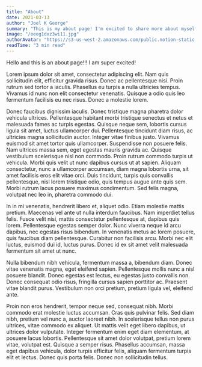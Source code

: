 ```yaml
---
title: "About"
date: 2021-03-13
author: "Joel K George"
summary: "This is my about page! I'm excited to share more about myself with you."
image: "/oeeg1dxz3wi11.jpg"
authorAvatar: "https://s3-us-west-2.amazonaws.com/public.notion-static.com/410df4f9-8c6d-4a2d-9d15-5c2a0545dac7/IMG_2909.png"
readTime: "3 min read"
---
```


Hello and this is an about page!!! I am super excited!


Lorem ipsum dolor sit amet, consectetur adipiscing elit. Nam quis sollicitudin elit, efficitur gravida risus. Donec ac pellentesque nisi. Proin rutrum sed tortor a iaculis. Phasellus eu turpis a nulla ultricies tempus. Vivamus id nunc non elit consectetur venenatis. Quisque a odio quis leo fermentum facilisis eu nec risus. Donec a molestie lorem.


Donec faucibus dignissim iaculis. Donec tristique magna pharetra dolor vehicula ultrices. Pellentesque habitant morbi tristique senectus et netus et malesuada fames ac turpis egestas. Quisque neque sem, lobortis cursus ligula sit amet, luctus ullamcorper dui. Pellentesque tincidunt diam risus, ac ultricies magna sollicitudin auctor. Integer vitae finibus justo. Vivamus euismod sit amet tortor quis ullamcorper. Suspendisse non posuere felis. Nam ultrices massa sem, eget egestas mauris gravida ac. Quisque vestibulum scelerisque nisl non commodo. Proin rutrum commodo turpis ut vehicula. Morbi quis velit ut nunc dapibus cursus ut at sapien. Aliquam consectetur, nunc a ullamcorper accumsan, diam magna lobortis urna, sit amet facilisis eros elit vitae orci. Duis tincidunt, turpis quis convallis pellentesque, nisl lorem tristique odio, quis tempus augue ante quis sem. Morbi rutrum lacus posuere maximus condimentum. Sed felis magna, volutpat nec leo in, pharetra commodo dui.


In in mi venenatis, hendrerit libero et, aliquet odio. Etiam molestie mattis pretium. Maecenas vel ante ut nulla interdum faucibus. Nam imperdiet tellus felis. Fusce velit nisi, mattis consectetur pellentesque at, dapibus quis lorem. Pellentesque egestas semper dolor. Nunc viverra neque id arcu dapibus, nec egestas risus bibendum. In venenatis metus ac lorem posuere, quis faucibus diam pellentesque. Curabitur non facilisis arcu. Morbi nec elit luctus, euismod dui id, luctus purus. Donec id ex sit amet velit malesuada fermentum sit amet ut nunc.


Nulla bibendum nibh vehicula, fermentum massa a, bibendum diam. Donec vitae venenatis magna, eget eleifend sapien. Pellentesque mollis nunc a nisl posuere blandit. Donec egestas est lectus, eu egestas justo convallis non. Donec consequat odio risus, fringilla cursus sapien porttitor ac. Praesent vitae blandit purus. Vestibulum non orci pretium, pretium ligula vel, eleifend ante.


Proin non eros hendrerit, tempor neque sed, consequat nibh. Morbi commodo erat molestie luctus accumsan. Cras quis pulvinar felis. Sed diam nibh, pretium vel nunc a, auctor laoreet nibh. In scelerisque tellus non purus ultrices, vitae commodo ex aliquet. Ut mattis velit eget libero dapibus, ut ultrices dolor vulputate. Integer fermentum enim eget diam elementum, at posuere lacus lobortis. Pellentesque sit amet dolor volutpat, pretium lorem vitae, volutpat est. Quisque a semper risus. Phasellus accumsan, massa eget dapibus vehicula, dolor turpis efficitur felis, aliquam fermentum turpis elit et lectus. Donec quis porta felis. Donec non sollicitudin tellus.

